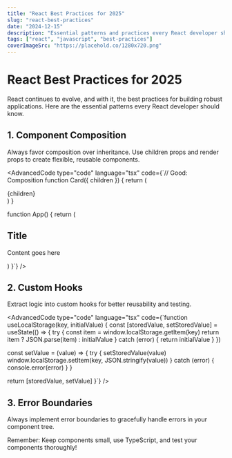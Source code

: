 ```yaml
---
title: "React Best Practices for 2025"
slug: "react-best-practices"
date: "2024-12-15"
description: "Essential patterns and practices every React developer should know in 2025."
tags: ["react", "javascript", "best-practices"]
coverImageSrc: "https://placehold.co/1280x720.png"
---
```


# React Best Practices for 2025

React continues to evolve, and with it, the best practices for building robust applications. Here are the essential patterns every React developer should know.

## 1. Component Composition

Always favor composition over inheritance. Use children props and render props to create flexible, reusable components.

<AdvancedCode
  type="code"
  language="tsx"
  code={`// Good: Composition
function Card({ children }) {
  return (
    <div className="card">
      {children}
    </div>
  )
}

function App() {
  return (
    <Card>
      <h2>Title</h2>
      <p>Content goes here</p>
    </Card>
  )
}`}
/>

## 2. Custom Hooks

Extract logic into custom hooks for better reusability and testing.

<AdvancedCode
  type="code"
  language="tsx"
  code={`function useLocalStorage(key, initialValue) {
  const [storedValue, setStoredValue] = useState(() => {
    try {
      const item = window.localStorage.getItem(key)
      return item ? JSON.parse(item) : initialValue
    } catch (error) {
      return initialValue
    }
  })

  const setValue = (value) => {
    try {
      setStoredValue(value)
      window.localStorage.setItem(key, JSON.stringify(value))
    } catch (error) {
      console.error(error)
    }
  }

  return [storedValue, setValue]
}`}
/>

## 3. Error Boundaries

Always implement error boundaries to gracefully handle errors in your component tree.

Remember: Keep components small, use TypeScript, and test your components thoroughly!